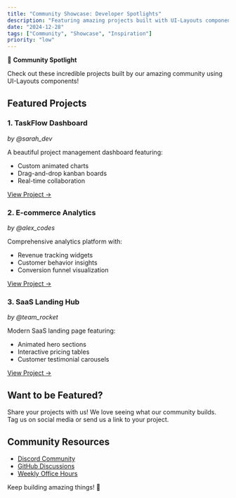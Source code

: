 ```yaml
---
title: "Community Showcase: Developer Spotlights"
description: "Featuring amazing projects built with UI-Layouts components"
date: "2024-12-28"
tags: ["Community", "Showcase", "Inspiration"]
priority: "low"
---
```


🌟 **Community Spotlight**

Check out these incredible projects built by our amazing community using UI-Layouts components!

## Featured Projects

### 1. TaskFlow Dashboard
*by @sarah_dev*

A beautiful project management dashboard featuring:
- Custom animated charts
- Drag-and-drop kanban boards
- Real-time collaboration

[View Project →](https://taskflow-demo.com)

### 2. E-commerce Analytics
*by @alex_codes*

Comprehensive analytics platform with:
- Revenue tracking widgets
- Customer behavior insights
- Conversion funnel visualization

[View Project →](https://analytics-demo.com)

### 3. SaaS Landing Hub
*by @team_rocket*

Modern SaaS landing page featuring:
- Animated hero sections
- Interactive pricing tables
- Customer testimonial carousels

[View Project →](https://saas-hub-demo.com)

## Want to be Featured?

Share your projects with us! We love seeing what our community builds. Tag us on social media or send us a link to your project.

## Community Resources

- [Discord Community](https://discord.gg/ui-layouts)
- [GitHub Discussions](https://github.com/ui-layouts/discussions)
- [Weekly Office Hours](https://cal.com/ui-layouts/office-hours)

Keep building amazing things! 🚀